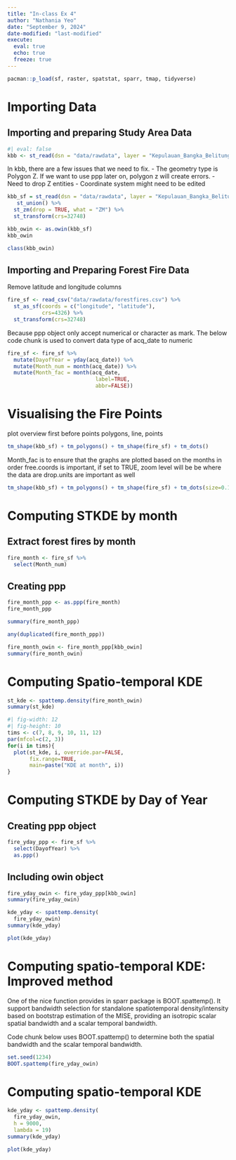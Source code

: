 ```yaml
---
title: "In-class Ex 4"
author: "Nathania Yeo"
date: "September 9, 2024"
date-modified: "last-modified"
execute:
  eval: true
  echo: true
  freeze: true
---
```


```r
pacman::p_load(sf, raster, spatstat, sparr, tmap, tidyverse)
```

# Importing Data

## Importing and preparing Study Area Data

```r
#| eval: false
kbb <- st_read(dsn = "data/rawdata", layer = "Kepulauan_Bangka_Belitung") 
```

In kbb, there are a few issues that we need to fix. - The geometry type is Polygon Z. If we want to use ppp later on, polygon z will create errors. - Need to drop Z entities - Coordinate system might need to be edited

```r
kbb_sf = st_read(dsn = "data/rawdata", layer = "Kepulauan_Bangka_Belitung") %>% 
   st_union() %>%
  st_zm(drop = TRUE, what = "ZM") %>%
  st_transform(crs=32748)
```

```r
kbb_owin <- as.owin(kbb_sf)
kbb_owin
```

```r
class(kbb_owin)
```

## Importing and Preparing Forest Fire Data
Remove latitude and longitude columns
```r
fire_sf <- read_csv("data/rawdata/forestfires.csv") %>%
  st_as_sf(coords = c("longitude", "latitude"),
           crs=4326) %>%
  st_transform(crs=32748)
```
Because ppp object only accept numerical or character as mark. The below code chunk is used to convert data type of acq_date to numeric
```r
fire_sf <- fire_sf %>%
  mutate(DayofYear = yday(acq_date)) %>%
  mutate(Month_num = month(acq_date)) %>% 
  mutate(Month_fac = month(acq_date, 
                            label=TRUE, 
                            abbr=FALSE))
```

# Visualising the Fire Points
plot overview first before points
polygons, line, points
```r
tm_shape(kbb_sf) + tm_polygons() + tm_shape(fire_sf) + tm_dots()
```

Month_fac is to ensure that the graphs are plotted based on the months in order
free.coords is important, if set to TRUE, zoom level will be be where the data are
drop.units are important as well 
```r
tm_shape(kbb_sf) + tm_polygons() + tm_shape(fire_sf) + tm_dots(size=0.1) + tm_facets(by="Month_fac", free.coords=FALSE, drop.units = TRUE)
```

# Computing STKDE by month
## Extract forest fires by month
```r
fire_month <- fire_sf %>% 
  select(Month_num)
```

## Creating ppp
```r
fire_month_ppp <- as.ppp(fire_month)
fire_month_ppp
```
```r
summary(fire_month_ppp)
```
```r
any(duplicated(fire_month_ppp))
```

```r
fire_month_owin <- fire_month_ppp[kbb_owin]
summary(fire_month_owin)
```

# Computing Spatio-temporal KDE
```r
st_kde <- spattemp.density(fire_month_owin)
summary(st_kde)
```
```r
#| fig-width: 12
#| fig-height: 10
tims <- c(7, 8, 9, 10, 11, 12)
par(mfcol=c(2, 3))
for(i in tims){
  plot(st_kde, i, override.par=FALSE,
       fix.range=TRUE,
       main=paste("KDE at month", i))
}
```

# Computing STKDE by Day of Year
## Creating ppp object 
```r
fire_yday_ppp <- fire_sf %>% 
  select(DayofYear) %>%
  as.ppp()
```

## Including owin object
```r
fire_yday_owin <- fire_yday_ppp[kbb_owin]
summary(fire_yday_owin)
```
```r
kde_yday <- spattemp.density(
  fire_yday_owin)
summary(kde_yday)
```
```r
plot(kde_yday)
```
# Computing spatio-temporal KDE: Improved method
One of the nice function provides in sparr package is BOOT.spattemp(). It support bandwidth selection for standalone spatiotemporal density/intensity based on bootstrap estimation of the MISE, providing an isotropic scalar spatial bandwidth and a scalar temporal bandwidth.

Code chunk below uses BOOT.spattemp() to determine both the spatial bandwidth and the scalar temporal bandwidth.
```r
set.seed(1234)
BOOT.spattemp(fire_yday_owin) 
```

# Computing spatio-temporal KDE
```r
kde_yday <- spattemp.density(
  fire_yday_owin,
  h = 9000,
  lambda = 19)
summary(kde_yday)
```

```r
plot(kde_yday)
```
